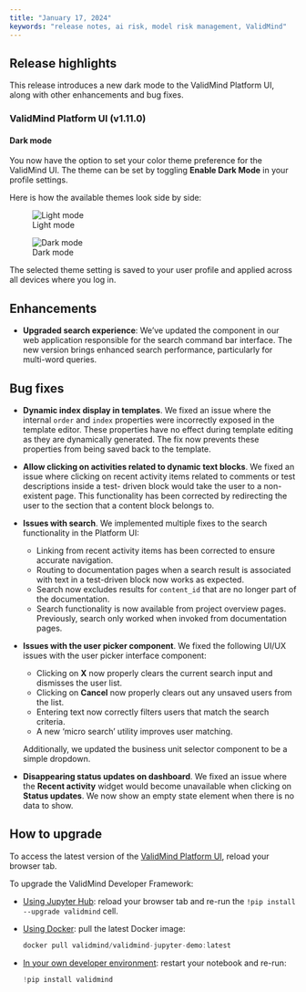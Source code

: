 ```yaml
---
title: "January 17, 2024"
keywords: "release notes, ai risk, model risk management, ValidMind"
---
```


## Release highlights

This release introduces a new dark mode to the ValidMind Platform UI, along with other enhancements and bug fixes.

<!--- ### ValidMind Developer Framework () --->

### ValidMind Platform UI (v1.11.0)

<!---Dark mode by @gtagle in [#494](https://github.com/validmind/frontend/pull/494)--->
#### Dark mode

You now have the option to set your color theme preference for the ValidMind UI. The theme can be set by toggling **Enable Dark Mode** in your profile settings.

Here is how the available themes look side by side: 

::: {.grid}
::: {.g-col-6}
![Light mode](light-mode.png){fig-alt="The ValidMind Platform UI in light mode"}
:::

::: {.g-col-6}
![Dark mode](dark-mode.png){fig-alt="The ValidMind Platform UI in dark mode"}
:::
:::

The selected theme setting is saved to your user profile and applied across all devices where you log in.

## Enhancements



<!---Upgrade kbar by @cachafla in [#511](https://github.com/validmind/frontend/pull/511)--->
- **Upgraded search experience**: We've updated the component in our web application responsible for the search command bar interface. The new version brings enhanced search performance, particularly for multi-word queries.

## Bug fixes

<!---Cachafla/sc 2655/fix displaying dynamic index in template by @cachafla in [#514](https://github.com/validmind/frontend/pull/514)--->
- **Dynamic index display in templates**. We fixed an issue where the internal `order` and `index` properties were incorrectly exposed in the template editor. These properties have no effect during template editing as they are dynamically generated. The fix now prevents these properties from being saved back to the template.

<!---Allow clicking on activities related to dynamic text blocks by @cachafla in [#501](https://github.com/validmind/frontend/pull/501)--->
- **Allow clicking on activities related to dynamic text blocks**. We fixed an issue where clicking on recent activity items related to comments or test descriptions inside a test- driven block would take the user to a non-existent page. This functionality has been corrected by redirecting the user to the section that a content block belongs to.

<!---Cachafla/sc 2635/issues with search functionality by @cachafla in [#507](https://github.com/validmind/frontend/pull/507)--->
- **Issues with search**. We implemented multiple fixes to the search functionality in the Platform UI:
  
  - Linking from recent activity items has been corrected to ensure accurate navigation.
  - Routing to documentation pages when a search result is associated with text in a test-driven block now works as expected.
  - Search now excludes results for `content_id` that are no longer part of the documentation.
  - Search functionality is now available from project overview pages. Previously, search only worked when invoked from documentation pages.

<!---Fix issues with user picker by @cachafla in [#523](https://github.com/validmind/frontend/pull/523)--->
- **Issues with the user picker component**. We fixed the following UI/UX issues with the user picker interface component:
  
  - Clicking on **X** now properly clears the current search input and dismisses the user list.
  - Clicking on **Cancel** now properly clears out any unsaved users from the list.
  - Entering text now correctly filters users that match the search criteria.
  - A new 'micro search' utility improves user matching.
  
  Additionally, we updated the business unit selector component to be a simple dropdown.

<!---Cachafla/sc 2646/status updates on dashboard disappearing by @cachafla in [#513](https://github.com/validmind/frontend/pull/513)--->
- **Disappearing status updates on dashboard**. We fixed an issue where the **Recent activity** widget would become unavailable when clicking on **Status updates**. We now show an empty state element when there is no data to show.

## How to upgrade

To access the latest version of the [ValidMind Platform UI](http://app.prod.validmind.ai/), reload your browser tab.

To upgrade the ValidMind Developer Framework:

- [Using Jupyter Hub](../../guide/try-developer-framework-with-jupyterhub.qmd): reload your browser tab and re-run the `!pip install --upgrade validmind` cell.

- [Using Docker](../../guide/try-developer-framework-with-docker.qmd): pull the latest Docker image:
    
    ```jsx
    docker pull validmind/validmind-jupyter-demo:latest
    
    ```
    
- [In your own developer environment](../../guide/install-and-initialize-developer-framework.qmd): restart your notebook and re-run:
    
    ```python
    !pip install validmind
    ```
